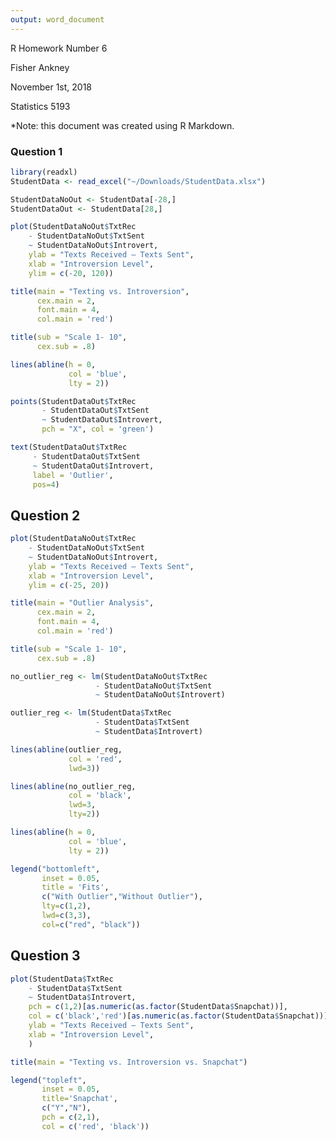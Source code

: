 ```yaml
---
output: word_document
---
```

R Homework Number 6

Fisher Ankney 

November 1st, 2018 

Statistics 5193 

*Note: this document was created using R Markdown.


### Question 1

```r
library(readxl)
StudentData <- read_excel("~/Downloads/StudentData.xlsx")
```

```r
StudentDataNoOut <- StudentData[-28,]
StudentDataOut <- StudentData[28,]
```

```r
plot(StudentDataNoOut$TxtRec 
    - StudentDataNoOut$TxtSent
    ~ StudentDataNoOut$Introvert,
    ylab = "Texts Received – Texts Sent",
    xlab = "Introversion Level",
    ylim = c(-20, 120))

title(main = "Texting vs. Introversion",
      cex.main = 2, 
      font.main = 4,
      col.main = 'red')

title(sub = "Scale 1- 10",
      cex.sub = .8)

lines(abline(h = 0,
             col = 'blue',
             lty = 2))

points(StudentDataOut$TxtRec
       - StudentDataOut$TxtSent
       ~ StudentDataOut$Introvert,
       pch = "X", col = 'green')

text(StudentDataOut$TxtRec
     - StudentDataOut$TxtSent
     ~ StudentDataOut$Introvert,
     label = 'Outlier',
     pos=4)
```

\pagebreak

## Question 2

```r
plot(StudentDataNoOut$TxtRec 
    - StudentDataNoOut$TxtSent
    ~ StudentDataNoOut$Introvert,
    ylab = "Texts Received – Texts Sent",
    xlab = "Introversion Level",
    ylim = c(-25, 20))

title(main = "Outlier Analysis",
      cex.main = 2, 
      font.main = 4,
      col.main = 'red')

title(sub = "Scale 1- 10",
      cex.sub = .8)

no_outlier_reg <- lm(StudentDataNoOut$TxtRec
                   - StudentDataNoOut$TxtSent
                   ~ StudentDataNoOut$Introvert)

outlier_reg <- lm(StudentData$TxtRec
                   - StudentData$TxtSent
                   ~ StudentData$Introvert) 

lines(abline(outlier_reg,
             col = 'red',
             lwd=3))

lines(abline(no_outlier_reg,
             col = 'black',
             lwd=3,
             lty=2))

lines(abline(h = 0,
             col = 'blue',
             lty = 2))

legend("bottomleft", 
       inset = 0.05,
       title = 'Fits',
       c("With Outlier","Without Outlier"),	
       lty=c(1,2),
       lwd=c(3,3), 
       col=c("red", "black"))	
```


## Question 3

```r
plot(StudentData$TxtRec 
    - StudentData$TxtSent
    ~ StudentData$Introvert,
    pch = c(1,2)[as.numeric(as.factor(StudentData$Snapchat))],
    col = c('black','red')[as.numeric(as.factor(StudentData$Snapchat))],
    ylab = "Texts Received – Texts Sent",
    xlab = "Introversion Level",
    )

title(main = "Texting vs. Introversion vs. Snapchat")

legend("topleft",
       inset = 0.05,
       title='Snapchat',
       c("Y","N"),	
       pch = c(2,1),
       col = c('red', 'black'))
```




